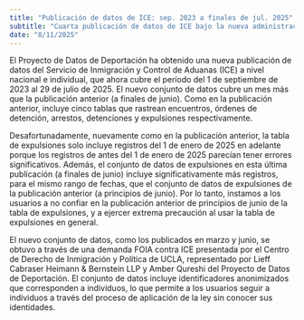 ```yaml
---
title: "Publicación de datos de ICE: sep. 2023 a finales de jul. 2025"
subtitle: "Cuarta publicación de datos de ICE bajo la nueva administración"
date: "8/11/2025"
---
```


El Proyecto de Datos de Deportación ha obtenido una nueva publicación de datos del Servicio de Inmigración y Control de Aduanas (ICE) a nivel nacional e individual, que ahora cubre el período del 1 de septiembre de 2023 al 29 de julio de 2025. El nuevo conjunto de datos cubre un mes más que la publicación anterior (a finales de junio). Como en la publicación anterior, incluye cinco tablas que rastrean encuentros, órdenes de detención, arrestos, detenciones y expulsiones respectivamente.

Desafortunadamente, nuevamente como en la publicación anterior, la tabla de expulsiones solo incluye registros del 1 de enero de 2025 en adelante porque los registros de antes del 1 de enero de 2025 parecían tener errores significativos. Además, el conjunto de datos de expulsiones en esta última publicación (a finales de junio) incluye significativamente más registros, para el mismo rango de fechas, que el conjunto de datos de expulsiones de la publicación anterior (a principios de junio). Por lo tanto, instamos a los usuarios a no confiar en la publicación anterior de principios de junio de la tabla de expulsiones, y a ejercer extrema precaución al usar la tabla de expulsiones en general.

El nuevo conjunto de datos, como los publicados en marzo y junio, se obtuvo a través de una demanda FOIA contra ICE presentada por el Centro de Derecho de Inmigración y Política de UCLA, representado por Lieff Cabraser Heimann & Bernstein LLP y Amber Qureshi del Proyecto de Datos de Deportación. El conjunto de datos incluye identificadores anonimizados que corresponden a individuos, lo que permite a los usuarios seguir a individuos a través del proceso de aplicación de la ley sin conocer sus identidades.
